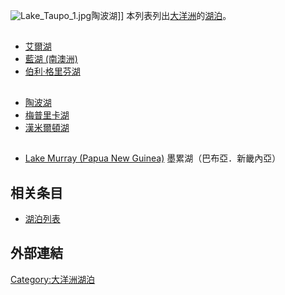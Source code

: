 {{Link style|time=2015-12-13T13:08:23+00:00}}
[[File:Lake_Taupo_1.jpg|thumb]]陶波湖]]
本列表列出[[大洋洲|大洋洲]]的[[湖泊|湖泊]]。
=={{AUS}}==
*[[艾爾湖|艾爾湖]]
*[[藍湖_(南澳洲)|藍湖 (南澳洲)]]
*[[伯利·格里芬湖|伯利·格里芬湖]]

=={{NZ}}==
*[[陶波湖|陶波湖]]
*[[梅普里卡湖|梅普里卡湖]]
*[[漢米爾頓湖|漢米爾頓湖]]
=={{PNG}}==
*[[:en:Lake_Murray_(Papua_New_Guinea)|Lake Murray (Papua New Guinea)]] 墨累湖（巴布亞．新畿內亞）

==相关条目==
*[[湖泊列表|湖泊列表]]
== 外部連結 ==

[[Category:大洋洲湖泊|Category:大洋洲湖泊]]